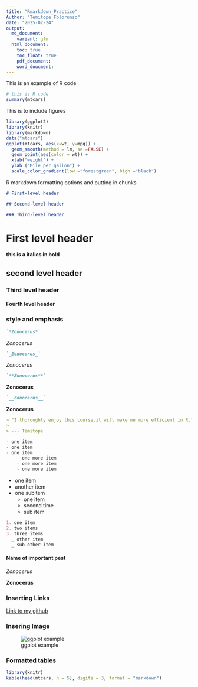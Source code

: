 ```yaml
---
title: "Rmarkdown_Practice"
Author: "Temitope Folorunso"
date: "2025-02-24"
output:
  md_document:
    variant: gfm
  html_document:
    toc: true
    toc_float: true
    pdf_document:
    word_doucment:  
---
```

This is an example of R code
```r
# this is R code
summary(mtcars)
```
This is to include figures
```r
library(ggplot2)
library(knitr)
library(markdown)
data("mtcars")
ggplot(mtcars, aes(x=wt, y=mpg)) +
  geom_smooth(method = lm, se =FALSE) +
  geom_point(aes(color = wt)) +
  xlab("weight") +
  ylab ("Mile per gallon") +
  scale_color_gradient(low ="forestgreen", high ="black")
```

R markdown formatting options and putting in chunks

``` markdown
# First-level header

## Second-level header

### Third-level header
```

# First level header

**this is a italics in bold**

## second level header

### Third level header

#### Fourth level header



### style and emphasis

```markdown
`*Zonocerus*`
```
*Zonocerus*

``` markdown
`_Zonocerus_` 
```

*Zonocerus*

``` markdown
`**Zonocerus**` 
```

**Zonocerus**

``` markdown
`__Zonocerus__`
```

__Zonocerus__


``` markdown
> "I thoroughly enjoy this course.it will make me more efficient in R."
>
> --- Temitope
```


``` markdown
- one item
- one item
- one item
    - one more item
    - one more item
    - one more item
```

-   one item
-   another item
-   one subitem
    - one item
    - second time
    - sub item

``` markdown
1. one item
2. two items
3. three items
  _ other item
  _ sub other item
```

#### Name of important pest

*Zonocerus*

**Zonocerus** 

### Inserting Links
[Link to my github](https://github.com/Damseltemi/PLPA_ClassAss/blob/main/RmarkdownPractice.md) 

### Insering Image
![ggplot example](Plot3.jpg)

### Formatted tables
```r
library(knitr)
kable(head(mtcars, n = 5), digits = 3, format = "markdown")
```




